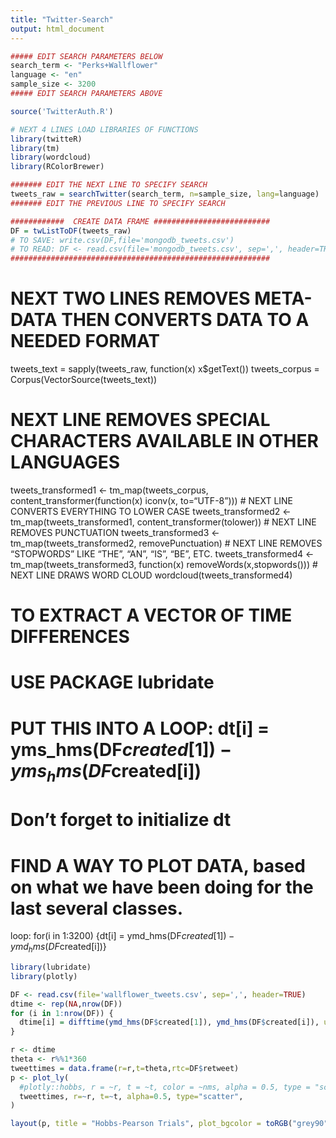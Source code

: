 ```yaml
---
title: "Twitter-Search"
output: html_document
---
```

```r
##### EDIT SEARCH PARAMETERS BELOW
search_term <- "Perks+Wallflower"
language <- "en"
sample_size <- 3200
##### EDIT SEARCH PARAMETERS ABOVE

source('TwitterAuth.R')

# NEXT 4 LINES LOAD LIBRARIES OF FUNCTIONS
library(twitteR)
library(tm)
library(wordcloud)
library(RColorBrewer)

####### EDIT THE NEXT LINE TO SPECIFY SEARCH
tweets_raw = searchTwitter(search_term, n=sample_size, lang=language)
####### EDIT THE PREVIOUS LINE TO SPECIFY SEARCH

############  CREATE DATA FRAME ##########################
DF = twListToDF(tweets_raw) 
# TO SAVE: write.csv(DF,file='mongodb_tweets.csv')
# TO READ: DF <- read.csv(file='mongodb_tweets.csv', sep=',', header=TRUE)
##########################################################

```

# NEXT TWO LINES REMOVES META-DATA THEN CONVERTS DATA TO A NEEDED FORMAT
tweets_text = sapply(tweets_raw, function(x) x$getText())
tweets_corpus = Corpus(VectorSource(tweets_text))

# NEXT LINE REMOVES SPECIAL CHARACTERS AVAILABLE IN OTHER LANGUAGES
tweets_transformed1 <- tm_map(tweets_corpus, 
                               content_transformer(function(x) iconv(x, to="UTF-8")))
# NEXT LINE CONVERTS EVERYTHING TO LOWER CASE
tweets_transformed2 <- tm_map(tweets_transformed1,
                              content_transformer(tolower))
# NEXT LINE REMOVES PUNCTUATION
tweets_transformed3 <- tm_map(tweets_transformed2,
                              removePunctuation)
# NEXT LINE REMOVES "STOPWORDS" LIKE "THE", "AN", "IS", "BE", ETC.
tweets_transformed4 <- tm_map(tweets_transformed3,
                              function(x) removeWords(x,stopwords()))
# NEXT LINE DRAWS WORD CLOUD
wordcloud(tweets_transformed4)


# TO EXTRACT A VECTOR OF TIME DIFFERENCES
# USE PACKAGE lubridate
# PUT THIS INTO A LOOP: dt[i] = yms_hms(DF$created[1]) - yms_hms(DF$created[i])
# Don't forget to initialize dt
# FIND A WAY TO PLOT DATA, based on what we have been doing for the last several classes.

loop: for(i in 1:3200) {dt[i] = ymd_hms(DF$created[1]) - ymd_hms(DF$created[i])}


```r
library(lubridate)
library(plotly)

DF <- read.csv(file='wallflower_tweets.csv', sep=',', header=TRUE)
dtime <- rep(NA,nrow(DF))
for (i in 1:nrow(DF)) {
  dtime[i] = difftime(ymd_hms(DF$created[1]), ymd_hms(DF$created[i]), unit='days')
}

r <- dtime
theta <- r%%1*360
tweettimes = data.frame(r=r,t=theta,rtc=DF$retweet)
p <- plot_ly(
  #plotly::hobbs, r = ~r, t = ~t, color = ~nms, alpha = 0.5, type = "scatter"
  tweettimes, r=~r, t=~t, alpha=0.5, type="scatter", 
)

layout(p, title = "Hobbs-Pearson Trials", plot_bgcolor = toRGB("grey90"))
```


```r









```
